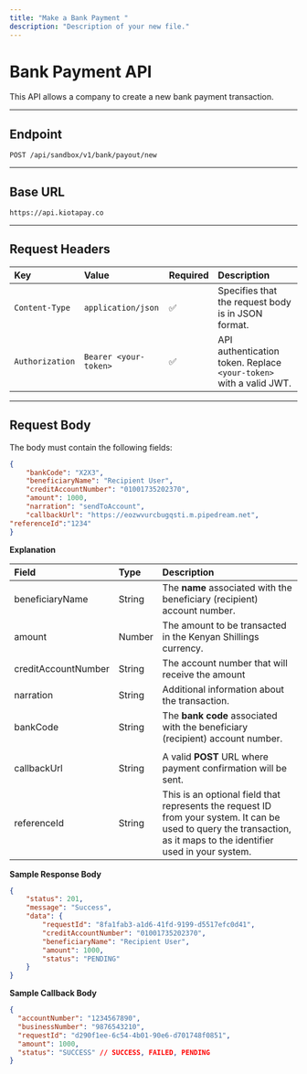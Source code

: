 ```yaml
---
title: "Make a Bank Payment "
description: "Description of your new file."
---
```


# Bank Payment API

This API allows a company to create a new bank payment transaction.

---

## **Endpoint**

`POST /api/sandbox/v1/bank/payout/new`

---

## **Base URL**

`https://api.kiotapay.co`

---

## **Request Headers**

| Key             | Value                 | Required | Description                                                        |
| :-------------- | :-------------------- | :------- | :----------------------------------------------------------------- |
| `Content-Type`  | `application/json`    | ✅        | Specifies that the request body is in JSON format.                 |
| `Authorization` | `Bearer <your-token>` | ✅        | API authentication token. Replace `<your-token>` with a valid JWT. |

---

## **Request Body**

The body must contain the following fields:

```json
{
    "bankCode": "X2X3",
    "beneficiaryName": "Recipient User",
    "creditAccountNumber": "01001735202370",
    "amount": 1000,
    "narration": "sendToAccount",
    "callbackUrl": "https://eozwvurcbugqsti.m.pipedream.net",
"referenceId":"1234"
}
```

**Explanation**

| **Field**           | Type   | Description                                                                                                                                                           |
| :------------------ | :----- | :-------------------------------------------------------------------------------------------------------------------------------------------------------------------- |
| beneficiaryName     | String | The **name** associated with the beneficiary (recipient) account number.                                                                                              |
| amount              | Number | The amount to be transacted in the Kenyan Shillings currency.                                                                                                         |
| creditAccountNumber | String | The account number that will receive the amount                                                                                                                       |
| narration           | String | Additional information about the transaction.                                                                                                                         |
| bankCode            | String | The **bank code** associated with the beneficiary (recipient) account number.                                                                                         |
|                     |        |                                                                                                                                                                       |
| callbackUrl         | String | A valid **POST** URL where payment confirmation will be sent.                                                                                                         |
| referenceId         | String | This is an optional field that represents the request ID from your system. It can be used to query the transaction, as it maps to the identifier used in your system. |

**Sample Response Body**

```json
{
    "status": 201,
    "message": "Success",
    "data": {
        "requestId": "8fa1fab3-a1d6-41fd-9199-d5517efc0d41",
        "creditAccountNumber": "01001735202370",
        "beneficiaryName": "Recipient User",
        "amount": 1000,
        "status": "PENDING"
    }
}
```

**Sample Callback Body**

```json
{
  "accountNumber": "1234567890",
  "businessNumber": "9876543210",
  "requestId": "d290f1ee-6c54-4b01-90e6-d701748f0851",
  "amount": 1000,
  "status": "SUCCESS" // SUCCESS, FAILED, PENDING
}
```